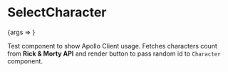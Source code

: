 
<Meta title="SelectCharacter" component={SelectCharacter} />

# SelectCharacter

<Canvas>
  <Story name="Basic">{args => <SelectCharacter {...args} />}</Story>
</Canvas>

Test component to show Apollo Client usage. Fetches characters count from **Rick & Morty API** and render button to pass random id to `Character` component.

<Props story="Basic" />

